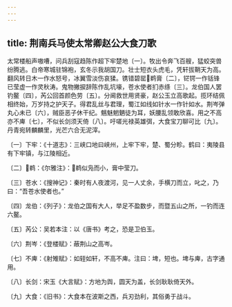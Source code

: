 ```yaml
---
---
---
```

title: 荆南兵马使太常卿赵公大食刀歌
---




太常楼船声嗷嘈，问兵刮寇趋陈作超下牢楚地〔一〕。牧出令奔飞百艘，猛蛟突兽纷腾逃。白帝寒城驻锦袍，玄冬示我胡国刀。壮士短衣头虎毛，凭轩拔鞘天为高。翻风转日木一作水怒号，冰翼雪淡伤哀猱。镌错碧罂鹈膏〔二〕，铓锷一作铦锋已莹虚一作灵秋涛。鬼物撇捩辞陈作乱坑壕，苍水使者扪赤绦〔三〕。龙伯国人罢钓鳌〔四〕，芮公回首颜色劳〔五〕。分阃救世用贤豪，赵公玉立高歌起。揽环结佩相终始，万岁持之护天子。得君乱丝与君理，蜀江如线如针水一作针如水。荆岑弹丸心未已〔六〕，贼臣恶子休干纪。魑魅魍魉徒为耳，妖腰乱领敢欣喜。用之不高亦不庳〔七〕，不似长剑须天倚〔八〕。吁嗟光禄英雄弭，大食宝刀聊可比〔九〕。丹青宛转麟麟里，光芒六合无泥滓。

〔一〕下牢：《十道志》：三峡口地曰峡州，上牢下牢，楚、蜀分畛。鹤曰：夷陵县有下牢镇，与江陵相近。

〔二〕鹈：《尔雅注》：鹈似凫而小，膏中莹刀。

〔三〕苍水：《搜神记》：秦时有人夜渡河，见一人丈余，手横刀而立，叱之，乃曰：“吾苍水使者也。”

〔四〕龙伯：《列子》：龙伯之国有大人，举足不盈数步，而暨五山之所，一钓而连六鳌。

〔五〕芮公：吴若本注：以《唐书》考之，恐是卫伯玉。

〔六〕荆岑：《登楼赋》：蔽荆山之高岑。

〔七〕不庳：《射雉赋》：如轾如轩，不高不庳。注曰：埤，短也。埤与庳，古字通用。

〔八〕长剑：宋玉《大言赋》：方地为舆，圆天为盖，长剑耿耿倚天外。

〔九〕大食：《旧书》：大食本在波斯之西，兵刃劲利，其俗勇于战斗。